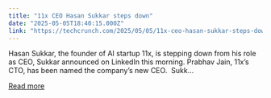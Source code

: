 ```yaml
---
title: "11x CEO Hasan Sukkar steps down"
date: "2025-05-05T18:40:15.000Z"
link: "https://techcrunch.com/2025/05/05/11x-ceo-hasan-sukkar-steps-down/"
---
```


Hasan Sukkar, the founder of AI startup 11x, is stepping down from his role as CEO, Sukkar announced on LinkedIn this morning. Prabhav Jain, 11x’s CTO, has been named the company’s new CEO.&#160; Sukk...

[Read more](https://techcrunch.com/2025/05/05/11x-ceo-hasan-sukkar-steps-down/)
